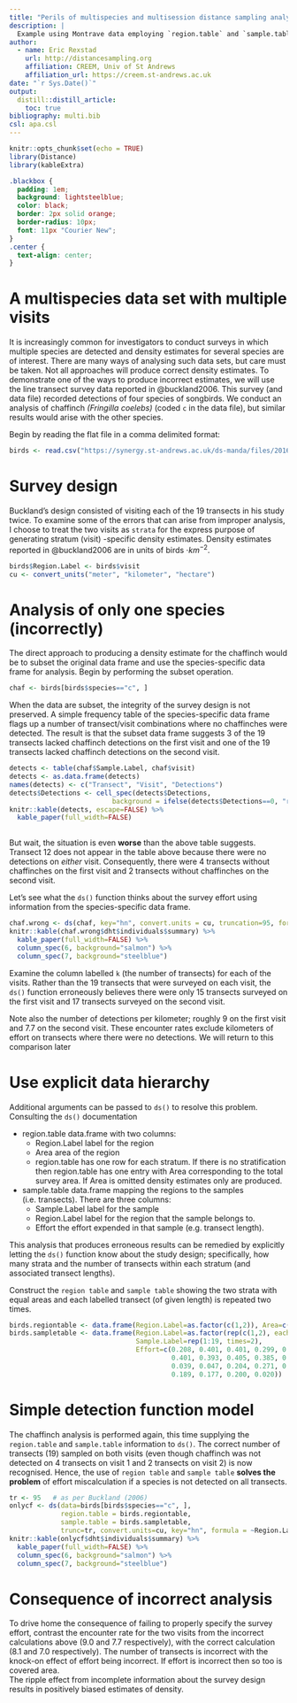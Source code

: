 ```yaml
---
title: "Perils of multispecies and multisession distance sampling analysis"
description: |
  Example using Montrave data employing `region.table` and `sample.table` construct
author:
  - name: Eric Rexstad
    url: http://distancesampling.org
    affiliation: CREEM, Univ of St Andrews
    affiliation_url: https://creem.st-andrews.ac.uk  
date: "`r Sys.Date()`"
output: 
  distill::distill_article:
    toc: true
bibliography: multi.bib    
csl: apa.csl    
---
```


```r
knitr::opts_chunk$set(echo = TRUE)
library(Distance)
library(kableExtra)
```

```css
.blackbox {
  padding: 1em;
  background: lightsteelblue;
  color: black;
  border: 2px solid orange;
  border-radius: 10px;
  font: 11px "Courier New";
}
.center {
  text-align: center;
}
```

# A multispecies data set with multiple visits

It is increasingly common for investigators to conduct surveys in which multiple species are detected and density estimates for several species are of interest. There are many ways of analysing such data sets, but care must be taken.  Not all approaches will produce correct density estimates. To demonstrate one of the ways to produce incorrect estimates, we will use the line transect survey data reported in @buckland2006.  This survey (and data file) recorded detections of four species of songbirds.  We conduct an analysis of chaffinch *(Fringilla coelebs)* (coded `c` in the data file), but similar results would arise with the other species.

Begin by reading the flat file in a comma delimited format:

```r
birds <- read.csv("https://synergy.st-andrews.ac.uk/ds-manda/files/2016/11/montrave-line.csv")
```

# Survey design

Buckland's design consisted of visiting each of the 19 transects in his study twice. To examine some of the errors that can arise from improper analysis, I choose to treat the two visits as `strata` for the express purpose of generating stratum (visit) -specific density estimates. Density estimates reported in @buckland2006 are in units of birds $\cdot km^{-2}$.

```r
birds$Region.Label <- birds$visit
cu <- convert_units("meter", "kilometer", "hectare")
```

# Analysis of only one species (incorrectly)

The direct approach to producing a density estimate for the chaffinch would be to subset the original data frame and use the species-specific data frame for analysis.  Begin by performing the subset operation.

```r
chaf <- birds[birds$species=="c", ]
```

When the data are subset, the integrity of the survey design is not preserved.  A simple frequency table of the species-specific data frame flags up a number of transect/visit combinations where no chaffinches were detected.  The result is that the subset data frame suggests 3 of the 19 transects lacked chaffinch detections on the first visit and one of the 19 transects lacked chaffinch detections on the second visit.  

```r
detects <- table(chaf$Sample.Label, chaf$visit)
detects <- as.data.frame(detects)
names(detects) <- c("Transect", "Visit", "Detections")
detects$Detections <- cell_spec(detects$Detections, 
                          background = ifelse(detects$Detections==0, "red", "white"))
knitr::kable(detects, escape=FALSE) %>%
  kable_paper(full_width=FALSE)
  
```

But wait, the situation is even **worse** than the above table suggests.  Transect 12 does not appear in the table above because there were no detections on *either* visit.  Consequently, there were 4 transects without chaffinches on the first visit and 2 transects without chaffinches on the second visit.

Let's see what the `ds()` function thinks about the survey effort using information from the species-specific data frame.

```r
chaf.wrong <- ds(chaf, key="hn", convert.units = cu, truncation=95, formula = ~Region.Label)
knitr::kable(chaf.wrong$dht$individuals$summary) %>%
  kable_paper(full_width=FALSE) %>%
  column_spec(6, background="salmon") %>%
  column_spec(7, background="steelblue")
```

Examine the column labelled `k` (the number of transects) for each of the visits. Rather than the 19 transects that were surveyed on each visit, the `ds()` function erroneously believes there were only 15 transects surveyed on the first visit and 17 transects surveyed on the second visit.

Note also the number of detections per kilometer; roughly 9 on the first visit and 7.7 on the second visit.  These encounter rates exclude kilometers of effort on transects where there were no detections.  We will return to this comparison later

# Use explicit data hierarchy

Additional arguments can be passed to `ds()` to resolve this problem.  Consulting the `ds()` documentation

::: {.blackbox}
- region.table	data.frame with two columns:
  - Region.Label label for the region
  - Area area of the region
  - region.table has one row for each stratum. If there is no stratification then region.table has one entry with Area corresponding to the total survey area. If Area is omitted density estimates only are produced.
- sample.table	data.frame mapping the regions to the samples (i.e. transects). There are three columns:
  - Sample.Label label for the sample
  - Region.Label label for the region that the sample belongs to.
  - Effort the effort expended in that sample (e.g. transect length).
:::

This analysis that produces erroneous results can be remedied by explicitly letting the `ds()` function know about the study design; specifically, how many strata and the number of transects within each stratum (and associated transect lengths).

Construct the `region table` and `sample table` showing the two strata with equal areas and each labelled transect (of given length) is repeated two times.

```r
birds.regiontable <- data.frame(Region.Label=as.factor(c(1,2)), Area=c(33.2,33.2))
birds.sampletable <- data.frame(Region.Label=as.factor(rep(c(1,2), each=19)),
                                Sample.Label=rep(1:19, times=2),
                                Effort=c(0.208, 0.401, 0.401, 0.299, 0.350,
                                         0.401, 0.393, 0.405, 0.385, 0.204,
                                         0.039, 0.047, 0.204, 0.271, 0.236,
                                         0.189, 0.177, 0.200, 0.020))
```

# Simple detection function model

The chaffinch analysis is performed again, this time supplying the `region.table` and `sample.table` information to `ds()`.  The correct number of transects (19) sampled on both visits (even though chaffinch was not detected on 4 transects on visit 1 and 2 transects on visit 2) is now recognised.  Hence, the use of `region table` and `sample table` **solves the problem** of effort miscalculation if a species is not detected on all transects.

```r
tr <- 95   # as per Buckland (2006)
onlycf <- ds(data=birds[birds$species=="c", ], 
             region.table = birds.regiontable,
             sample.table = birds.sampletable,
             trunc=tr, convert.units=cu, key="hn", formula = ~Region.Label)
knitr::kable(onlycf$dht$individuals$summary) %>%
  kable_paper(full_width=FALSE) %>%
  column_spec(6, background="salmon") %>%
  column_spec(7, background="steelblue")
```

# Consequence of incorrect analysis

To drive home the consequence of failing to properly specify the survey effort, contrast the encounter rate for the two visits from the incorrect calculations above (9.0 and 7.7 respectively), with the correct calculation (8.1 and 7.0 respectively).  The number of transects is incorrect with the knock-on effect of effort being incorrect.  If effort is incorrect then so too is covered area.  
The ripple effect from incomplete information about the survey design results in positively biased estimates of density.


